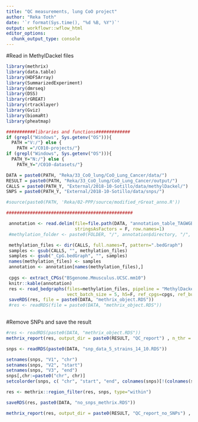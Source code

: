 ```yaml
---
title: "QC measurements, lung CoO project"
author: "Reka Toth"
date: '`r format(Sys.time(), "%d %B, %Y")`'
output: workflowr::wflow_html
editor_options:
  chunk_output_type: console
---
```


#Read in MethylDackel files 
```r


library(methrix)
library(data.table)
library(HDF5Array)
library(SummarizedExperiment)
library(dmrseq)
library(DSS)
library(rGREAT)
library(rtracklayer)
library(Gviz)
library(biomaRt)
library(pheatmap)

```

```r

###########libraries and functions#############
if (grepl("Windows", Sys.getenv("OS"))){
  PATH ="V:/"} else {
    PATH ="/C010-projects/"}
if (grepl("Windows", Sys.getenv("OS"))){
  PATH_Y="N:/"} else {
    PATH_Y="/C010-datasets/"}

DATA = paste0(PATH, "Reka/33_CoO_lung/CoO_Lung_Cancer/data/")
RESULT = paste0(PATH, "Reka/33_CoO_lung/CoO_Lung_Cancer/output/")
CALLS = paste0(PATH_Y, "External/2018-10-Sotillo/data/methylDackel/")
SNPS = paste0(PATH_Y, "External/2018-10-Sotillo/data/snps/")

#source(paste0(PATH, 'Reka/02-PPP/source/modified_rGreat_anno.R'))

################################################

 annotation <- read.delim(file=file.path(DATA, "annotation_table_TAGWGBS_16_2_2021.txt"), 
                          stringsAsFactors = F, row.names=1)
 #methylation_folder <- paste0(FOLDER, "/", annotation$directory, "/", annotation$sample, "/paired/merged-alignment/methylation/merged/methylationCalling")

 methylation_files <- dir(CALLS, full.names=T, pattern=".bedGraph")
 samples <- gsub(CALLS, "", methylation_files)
 samples <- gsub("_CpG.bedGraph", "", samples)
 names(methylation_files) <- samples
 annotation <- annotation[names(methylation_files),]
 
 cpgs <- extract_CPGs("BSgenome.Mmusculus.UCSC.mm10")
 knitr::kable(annotation)
 res <- read_bedgraphs(files=methylation_files, pipeline = "MethylDackel", collapse_strands  = T, vect = T, 
                       vect_batch_size = 5, h5=F, ref_cpgs=cpgs, ref_build = "mm10", stranded=T, coldata = annotation)
 saveRDS(res, file = paste0(DATA, "methrix_object.RDS"))
 #res <- readRDS(file = paste0(DATA, "methrix_object.RDS")) 
 
```


#Remove SNPs and save the result


```r

#res <- readRDS(paste0(DATA, "methrix_object.RDS"))
methrix_report(res, output_dir = paste0(RESULT, "QC_report") , n_thr = 1)

```

```r

snps <- readRDS(paste0(DATA, "snp_data_5_strains_14_10.RDS"))

setnames(snps, "V1", "chr")
setnames(snps, "V2", "start")
setnames(snps, "V3", "end")
snps[,chr:=paste0("chr", chr)]
setcolorder(snps, c( "chr", "start", "end", colnames(snps)[!(colnames(snps) %in% c("chr", "start", "end"))]))

res <- methrix::region_filter(res, snps, type="within")

saveRDS(res, paste0(DATA, "no_snps_methrix.RDS"))

```

```r

methrix_report(res, output_dir = paste0(RESULT, "QC_report_no_SNPs") , n_thr = 1, recal_stats = T)

```

